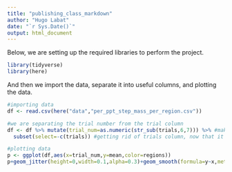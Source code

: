 ```yaml
---
title: "publishing_class_markdown"
author: "Hugo Labat"
date: "`r Sys.Date()`"
output: html_document
---
```


Below, we are setting up the required libraries to perform the project.

```r
library(tidyverse)
library(here)
```


And then we import the data, separate it into useful columns, and plotting the data.

```r
#importing data
df <- read.csv(here("data","per_ppt_step_mass_per_region.csv"))

#we are separating the trial number from the trial column
df <- df %>% mutate(trial_num=as.numeric(str_sub(trials,6,7))) %>% #making sure the data is numeric
  subset(select=-c(trials)) #getting rid of trials column, now that it is useless

#plotting data
p <- ggplot(df,aes(x=trial_num,y=mean,color=regions))
p+geom_jitter(height=0,width=0.1,alpha=0.3)+geom_smooth(formula=y~x,method=lm)
```

